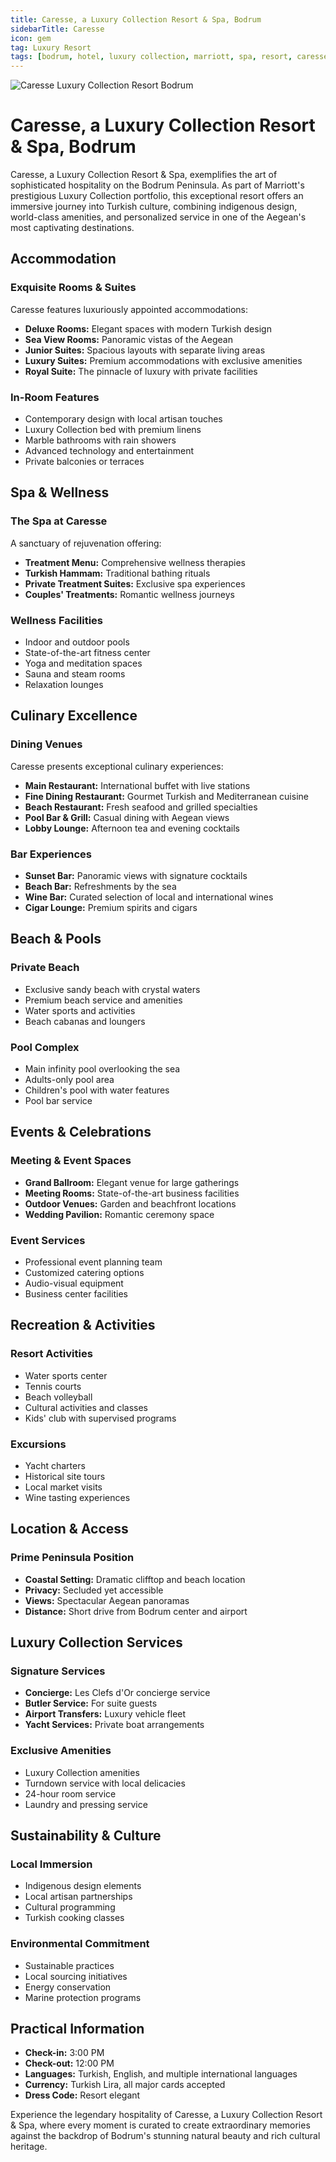 ```yaml
---
title: Caresse, a Luxury Collection Resort & Spa, Bodrum
sidebarTitle: Caresse
icon: gem
tag: Luxury Resort
tags: [bodrum, hotel, luxury collection, marriott, spa, resort, caresse]
---
```


<img src="https://res.cloudinary.com/djzzikcey/image/upload/v1752962063/bodrum-transfer/caresse-luxury-collection.webp" alt="Caresse Luxury Collection Resort Bodrum" className="rounded-lg mb-8" />

# Caresse, a Luxury Collection Resort & Spa, Bodrum

Caresse, a Luxury Collection Resort & Spa, exemplifies the art of sophisticated hospitality on the Bodrum Peninsula. As part of Marriott's prestigious Luxury Collection portfolio, this exceptional resort offers an immersive journey into Turkish culture, combining indigenous design, world-class amenities, and personalized service in one of the Aegean's most captivating destinations.

## Accommodation

### Exquisite Rooms & Suites
Caresse features luxuriously appointed accommodations:
- **Deluxe Rooms:** Elegant spaces with modern Turkish design
- **Sea View Rooms:** Panoramic vistas of the Aegean
- **Junior Suites:** Spacious layouts with separate living areas
- **Luxury Suites:** Premium accommodations with exclusive amenities
- **Royal Suite:** The pinnacle of luxury with private facilities

### In-Room Features
- Contemporary design with local artisan touches
- Luxury Collection bed with premium linens
- Marble bathrooms with rain showers
- Advanced technology and entertainment
- Private balconies or terraces

## Spa & Wellness

### The Spa at Caresse
A sanctuary of rejuvenation offering:
- **Treatment Menu:** Comprehensive wellness therapies
- **Turkish Hammam:** Traditional bathing rituals
- **Private Treatment Suites:** Exclusive spa experiences
- **Couples' Treatments:** Romantic wellness journeys

### Wellness Facilities
- Indoor and outdoor pools
- State-of-the-art fitness center
- Yoga and meditation spaces
- Sauna and steam rooms
- Relaxation lounges

## Culinary Excellence

### Dining Venues
Caresse presents exceptional culinary experiences:
- **Main Restaurant:** International buffet with live stations
- **Fine Dining Restaurant:** Gourmet Turkish and Mediterranean cuisine
- **Beach Restaurant:** Fresh seafood and grilled specialties
- **Pool Bar & Grill:** Casual dining with Aegean views
- **Lobby Lounge:** Afternoon tea and evening cocktails

### Bar Experiences
- **Sunset Bar:** Panoramic views with signature cocktails
- **Beach Bar:** Refreshments by the sea
- **Wine Bar:** Curated selection of local and international wines
- **Cigar Lounge:** Premium spirits and cigars

## Beach & Pools

### Private Beach
- Exclusive sandy beach with crystal waters
- Premium beach service and amenities
- Water sports and activities
- Beach cabanas and loungers

### Pool Complex
- Main infinity pool overlooking the sea
- Adults-only pool area
- Children's pool with water features
- Pool bar service

## Events & Celebrations

### Meeting & Event Spaces
- **Grand Ballroom:** Elegant venue for large gatherings
- **Meeting Rooms:** State-of-the-art business facilities
- **Outdoor Venues:** Garden and beachfront locations
- **Wedding Pavilion:** Romantic ceremony space

### Event Services
- Professional event planning team
- Customized catering options
- Audio-visual equipment
- Business center facilities

## Recreation & Activities

### Resort Activities
- Water sports center
- Tennis courts
- Beach volleyball
- Cultural activities and classes
- Kids' club with supervised programs

### Excursions
- Yacht charters
- Historical site tours
- Local market visits
- Wine tasting experiences

## Location & Access

### Prime Peninsula Position
- **Coastal Setting:** Dramatic clifftop and beach location
- **Privacy:** Secluded yet accessible
- **Views:** Spectacular Aegean panoramas
- **Distance:** Short drive from Bodrum center and airport

## Luxury Collection Services

### Signature Services
- **Concierge:** Les Clefs d'Or concierge service
- **Butler Service:** For suite guests
- **Airport Transfers:** Luxury vehicle fleet
- **Yacht Services:** Private boat arrangements

### Exclusive Amenities
- Luxury Collection amenities
- Turndown service with local delicacies
- 24-hour room service
- Laundry and pressing service

## Sustainability & Culture

### Local Immersion
- Indigenous design elements
- Local artisan partnerships
- Cultural programming
- Turkish cooking classes

### Environmental Commitment
- Sustainable practices
- Local sourcing initiatives
- Energy conservation
- Marine protection programs

## Practical Information

- **Check-in:** 3:00 PM
- **Check-out:** 12:00 PM
- **Languages:** Turkish, English, and multiple international languages
- **Currency:** Turkish Lira, all major cards accepted
- **Dress Code:** Resort elegant

Experience the legendary hospitality of Caresse, a Luxury Collection Resort & Spa, where every moment is curated to create extraordinary memories against the backdrop of Bodrum's stunning natural beauty and rich cultural heritage.